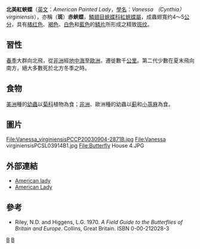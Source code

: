 {{NoteTA|G1=Butterfly}}
{{Speciesbox
| taxon = Vanessa virginiensis
| image = American Lady Vanessa virginiensis Upper Wings 1609px.jpg
| image_caption = 
| status = secure
| binomial_authority = [[Dru_Drury|Drury]]，1773
| subdivision_ranks = [[亞種|亞種]]
| subdivision = 
* V.(C.) v. virginiensis
* V.(C.) v. cardui
}}
'''北美紅蛺蝶'''（[[英文|英文]]：''American Painted Lady''，[[學名|學名]]：''Vanessa （Cynthia） virginiensis''），亦稱（'''斑'''）'''赤蛺蝶'''，[[鱗翅目|鱗翅目]][[蛺蝶科|蛺蝶科]][[紅蛺蝶屬|紅蛺蝶屬]]，成蟲翅寬约4～5[[公分|公分]]，具有[[橘红色|橘红色]]、[[褐色|褐色]]、[[白色|白色]]和[[藍色|藍色]]的[[鳞片|鳞片]]所形成之精致[[斑纹|斑纹]]。

== 習性 ==
[[春季|春季]]大群向北飛，從[[非洲|非洲]]經[[地中海|地中海]]至[[歐洲|歐洲]]，遷徙數千[[公里|公里]]。第二代少數在夏末飛向南方，絕大多數死於北方冬季之時。

== 食物 ==
[[美洲|美洲]]種的[[幼蟲|幼蟲]]以[[菊科|菊科]]植物為食；[[非洲|非洲]]、歐洲種的幼蟲以[[蓟|蓟]]和[[小荨麻|小荨麻]]為食。

== 圖片 ==
<gallery>
File:Vanessa_virginiensisPCCP20030904-2871B.jpg
File:Vanessa virginiensisPCSL03914B1.jpg
File:Butterfly House 4.JPG
</gallery>

== 外部連結 ==
*[http://entomology.ifas.ufl.edu/creatures/bfly/american_lady.htm American lady]{{Wayback|url=http://entomology.ifas.ufl.edu/creatures/bfly/american_lady.htm |date=20100715192339 }}
*[http://www.cbif.gc.ca/spp_pages/butterflies/species/AmericanLady_e.php American Lady]{{Wayback|url=http://www.cbif.gc.ca/spp_pages/butterflies/species/AmericanLady_e.php |date=20100528224402 }}

== 參考 ==
*Riley, N.D. and Higgens, L.G. 1970. ''A Field Guide to the Butterflies of Britain and Europe''. Collins, Great Britain. ISBN 0-00-212028-3

{{Commons category|Vanessa virginiensis}}
{{Taxonbar|from=Q1590841}}

[[Category:紅蛺蝶屬|B]]
[[Category:_1773年描述的昆虫|B]]